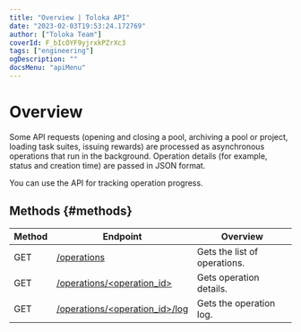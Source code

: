 ```yaml
---
title: "Overview | Toloka API"
date: "2023-02-03T19:53:24.172769"
author: ["Toloka Team"]
coverId: F_bIcOYF9yjrxkPZrXc3
tags: ["engineering"]
ogDescription: ""
docsMenu: "apiMenu"
---
```


# Overview

Some API requests (opening and closing a pool, archiving a pool or project, loading task suites, issuing rewards) are processed as asynchronous operations that run in the background. Operation details (for example, status and creation time) are passed in JSON format.

You can use the API for tracking operation progress.

## Methods {#methods}

Method | Endpoint | Overview
----- | ----- | -----
GET | [/operations](/docs-new/api/get-operations-list) | Gets the list of operations.
GET | [/operations/<operation_id>](/docs-new/api/get-operation) | Gets operation details.
GET | [/operations/<operation_id>/log](/docs-new/api/get-operation-log) | Gets the operation log.